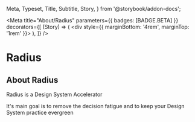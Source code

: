   Meta,
  Typeset,
  Title,
  Subtitle,
  Story,
} from '@storybook/addon-docs';

<Meta
  title="About/Radius"
  parameters={{ badges: [BADGE.BETA] }}
  decorators={[
    (Story) => (
      <div style={{ marginBottom: '4rem', marginTop: '1rem' }}>
        <Story />
      </div>
    ),
  ]}
/>

# Radius

## About Radius

Radius is a Design System Accelerator

It's main goal is to remove the decision fatigue and to keep your Design System practice evergreen
